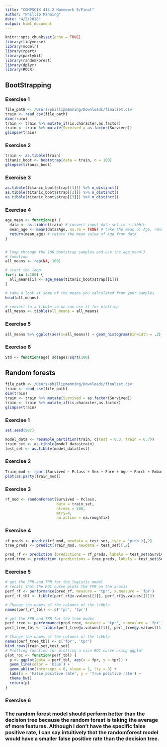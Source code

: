 ```yaml
---
title: "COMPSCIX 415.2 Homework 9/Final"
author: "Phillip Manning"
date: "4/2/2018"
output: html_document
---
```


```r
knitr::opts_chunk$set(echo = TRUE)
library(tidyverse)
library(modelr)
library(rpart)
library(partykit)
library(randomForest)
library(dplyr)
library(ROCR)

```
## BootStrapping

### Exercise 1
```r
file_path <-'/Users/phillipmanning/Downloads/finalset.csv'
train <- read_csv(file_path)
dim(train)
train <- train %>% mutate_if(is.character,as.factor)
train <- train %>% mutate(Survived = as.factor(Survived))
glimpse(train)
```

### Exercise 2
```r
train <- as.tibble(train)
titanic_boot <- bootstrap(data = train, n = 100)
glimpse(titanic_boot)
```

### Exercise 3
```r
as.tibble(titanic_boot$strap[[1]]) %>% n_distinct()
as.tibble(titanic_boot$strap[[2]]) %>% n_distinct()
as.tibble(titanic_boot$strap[[3]]) %>% n_distinct()
```

### Exercise 4
```r
age_mean <- function(p) {
  data <- as.tibble(train) # convert input data set to a tibble
  mean_age <- mean(data$Age, na.rm = TRUE) # take the mean of Age, remove NAs
  return(mean_age) # return the mean value of Age from data
}


# loop through the 100 bootstrap samples and use the age_mean()
# function
all_means <- rep(NA, 100)

# start the loop
for(i in 1:100) {
  all_means[i] <- age_mean(titanic_boot$strap[[i]])
}

# take a look at some of the means you calculated from your samples
head(all_means)

# convert to a tibble so we can use if for plotting
all_means <- tibble(all_means = all_means)
```
### Exercise 5
```r
all_means %>% ggplot(aes(x=all_means)) + geom_histogram(binwidth = .2)
```

### Exercise 6
```r
Std <- function(age) sd(age)/sqrt(100)
```

## Random forests


```r
file_path <-'/Users/phillipmanning/Downloads/finalset.csv'
train <- read_csv(file_path)
dim(train)
train <- train %>% mutate(Survived = as.factor(Survived))
train <- train %>% mutate_if(is.character,as.factor)
glimpse(train)
```

### Exercise 1
```r
set.seed(987)

model_data <- resample_partition(train, c(test = 0.3, train = 0.7))
train_set <- as.tibble(model_data$train)
test_set <- as.tibble(model_data$test)

```

### Exercise 2
```r
Train_mod <- rpart(Survived ~ Pclass + Sex + Fare + Age + Parch + Embarked, data = train_set)
plot(as.party(Train_mod))
```

### Exercise 3 
```r
rf_mod <- randomForest(Survived ~ Pclass,
                       data = train_set,
                       ntrees = 500,
                       mtry=4,
                       na.action = na.roughfix)
```
### Exercise 4 
```r
rf_preds <- predict(rf_mod, newdata = test_set, type = 'prob')[,2]
tree_preds <- predict(Train_mod, newdata = test_set)[,2]

pred_rf <- prediction (predictions = rf_preds, labels = test_set$Survived)
pred_tree <- prediction (predictions = tree_preds, labels = test_set$Survived)
```
### Exercise 5 
```r
# get the FPR and TPR for the logistic model
# recall that the ROC curve plots the FPR on the x-axis
perf_rf <- performance(pred_rf, measure = 'tpr', x.measure = 'fpr')
perf_rf_tbl <- tibble(perf_rf@x.values[[1]], perf_rf@y.values[[1]])

# Change the names of the columns of the tibble
names(perf_rf_tbl) <- c('fpr', 'tpr')

# get the FPR and TPR for the tree model
perf_tree <- performance(pred_tree, measure = 'tpr', x.measure = 'fpr')
perf_tree_tbl <- tibble(perf_tree@x.values[[1]], perf_tree@y.values[[1]])

# Change the names of the columns of the tibble
names(perf_tree_tbl) <- c('fpr', 'tpr')
bind_rows(train_set,test_set)
# Plotting function for plotting a nice ROC curve using ggplot
plot_roc <- function(perf_tbl) {
  p <- ggplot(data = perf_tbl, aes(x = fpr, y = tpr)) +
  geom_line(color = 'blue') +
  geom_abline(intercept = 0, slope = 1, lty = 3) +
  labs(x = 'False positive rate', y = 'True positive rate') +
  theme_bw()
  return(p)
}
```
### Exercise 6
### The random forest model should perform better than the decision tree because the random forest is taking the average of more features. Although I don't have the specific false positive rate, I can say intuitively that the randomforest model would have a smaller false positive rate than the decision tree. 